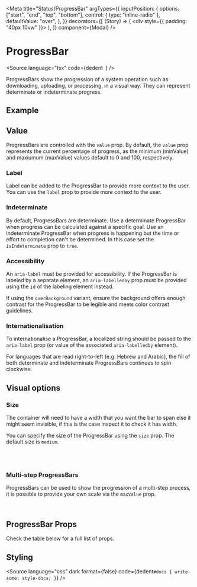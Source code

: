 

<Meta
  title="Status/ProgressBar"
  argTypes={{
    inputPosition: {
      options: ["start", "end", "top", "bottom"],
      control: { type: "inline-radio" },
      defaultValue: "over",
    },
  }}
  decorators={[
    (Story) => (
      <div style={{ padding: "40px 10vw" }}>
        <Story />
      </div>
    ),
  ]}
  component={Modal}
/>

# ProgressBar

<Source
  language="tsx"
  code={dedent`
  `}
/>

ProgressBars show the progression of a system operation such as downloading, uploading, or processing, in a visual way. They can represent determinate or indeterminate progress.

## Example

<Story name="a) ProgressBars">
  <ProgressBar aria-label="Loading…" value={90} />
</Story>

<Source language="tsx" id="status-progressbar--a-progress-bars" />

## Value

ProgressBars are controlled with the `value` prop. By default, the `value` prop represents the current percentage of progress, as the minimum (minValue) and maxiumum (maxValue) values default to 0 and 100, respectively.

<Story name="b) Value">
  <ProgressBar aria-label="Loading…" value={25} />
</Story>

<Source language="tsx" id="status-progressbar--b-value" />

### Label

Label can be added to the ProgressBar to provide more context to the user. You can use the `label` prop to provide more context to the user.

<Story name="c) Label">
  <ProgressBar aria-label="Loading…" label="Loading…" value={90} />
</Story>

<Source language="tsx" id="status-progressbar--c-label" />

### Indeterminate

By default, ProgressBars are determinate. Use a determinate ProgressBar when progress can be calculated against a specific goal. Use an indeterminate ProgressBar when progress is happening but the time or effort to completion can't be determined.
In this case set the `isIndeterminate` prop to `true`.

<Story name="d) Indeterminate">
  <ProgressBar aria-label="Loading…" isIndeterminate />
</Story>

<Source language="tsx" id="status-progressbar--d-indeterminate" />

### Accessibility

An `aria-label` must be provided for accessibility. If the ProgressBar is labeled by a separate element, an `aria-labelledby` prop must be provided using the `id` of the labeling element instead.

If using the `overBackground` variant, ensure the background offers enough contrast for the ProgressBar to be legible and meets color contrast guidelines.

### Internationalisation

To internationalise a ProgressBar, a localized string should be passed to the `aria-label` prop (or value of the associated `aria-labelledby` element).

For languages that are read right-to-left (e.g. Hebrew and Arabic), the fill of both determinate and indeterminate ProgressBars continues to spin clockwise.

## Visual options

### Size

The container will need to have a width that you want the bar to span else it might seem invisible, if this is the case inspect it to check it has width.

You can specify the size of the ProgressBar using the `size` prop. The default size is `medium`.

<Story name="e) Size">
  <ProgressBar label="Small" aria-label="Loading…" size="small" value={25} />
  <br />
  <ProgressBar label="Medium" aria-label="Loading…" value={50} />
  <br />
  <ProgressBar label="Large" aria-label="Loading…" size="large" value={75} />
</Story>

<Source language="tsx" id="status-progressbar--e-size" />

### Multi-step ProgressBars

ProgressBars can be used to show the progression of a multi-step process, it is possible to provide your own scale via the `maxValue` prop.

<Story name="f) Multi-step ProgressBars">
  <ProgressBar totalSteps={5} value={2.5} maxValue={5} label="Step 2 of 5" />
  <br />
  <ProgressBar
    totalSteps={6}
    size="large"
    value={300}
    maxValue={1800}
    vol={2}
    valueLabel="25 mins remaining"
  />
</Story>

<Source language="tsx" id="status-progressbar--f-multi-step-progress-bars" />

## ProgressBar Props

Check the table below for a full list of props.

<ArgsTable of={ProgressBar} />

## Styling

<Source
  language="css"
  dark
  format={false}
  code={dedent`
    #docs {
      write-some: style-docs;
    }
  `}
/>

